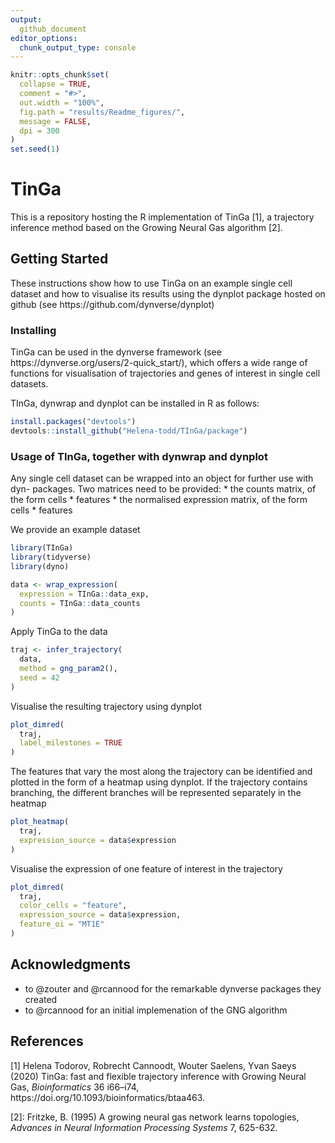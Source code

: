 ```yaml
---
output: 
  github_document
editor_options: 
  chunk_output_type: console
---
```


<!-- README.md is generated from README.Rmd. Please edit that file -->

```r
knitr::opts_chunk$set(
  collapse = TRUE,
  comment = "#>",
  out.width = "100%",
  fig.path = "results/Readme_figures/",
  message = FALSE,
  dpi = 300
)
set.seed(1)
```

# TinGa

This is a repository hosting the R implementation of TinGa [1], a trajectory inference method based on the Growing Neural Gas algorithm [2].


## Getting Started

These instructions show how to use TinGa on an example single cell dataset and how to visualise its results using the dynplot package hosted on github (see https://github.com/dynverse/dynplot)

### Installing

TinGa can be used in the dynverse framework (see https://dynverse.org/users/2-quick_start/), which offers a wide range of functions for visualisation of trajectories and genes of interest in single cell datasets. 

TInGa, dynwrap and dynplot can be installed in R as follows:

```r
install.packages("devtools")
devtools::install_github("Helena-todd/TInGa/package")
```

### Usage of TInGa, together with dynwrap and dynplot

Any single cell dataset can be wrapped into an object for further use with dyn- packages. Two matrices need to be provided: 
* the counts matrix, of the form cells * features
* the normalised expression matrix, of the form cells * features

We provide an example dataset 

```r
library(TInGa)
library(tidyverse)
library(dyno)

data <- wrap_expression(
  expression = TInGa::data_exp,
  counts = TInGa::data_counts
)
```

Apply TinGa to the data

```r
traj <- infer_trajectory(
  data, 
  method = gng_param2(), 
  seed = 42
)
```

Visualise the resulting trajectory using dynplot

```r
plot_dimred(
  traj,
  label_milestones = TRUE
)
```

The features that vary the most along the trajectory can be identified and plotted in the form of a heatmap using dynplot. If the trajectory contains branching, the different branches will be represented separately in the heatmap

```r
plot_heatmap(
  traj, 
  expression_source = data$expression
)
```

Visualise the expression of one feature of interest in the trajectory

```r
plot_dimred(
  traj, 
  color_cells = "feature", 
  expression_source = data$expression, 
  feature_oi = "MT1E"
)
```

## Acknowledgments

* to @zouter and @rcannood for the remarkable dynverse packages they created
* to @rcannood for an initial implemenation of the GNG algorithm

## References

[1] Helena Todorov, Robrecht Cannoodt, Wouter Saelens, Yvan Saeys (2020) TinGa: fast and flexible trajectory inference with Growing Neural Gas, _Bioinformatics_ 36 i66–i74, https://doi.org/10.1093/bioinformatics/btaa463.

[2]: Fritzke, B. (1995) A growing neural gas network learns topologies, _Advances in Neural Information Processing Systems_ 7, 625-632.
